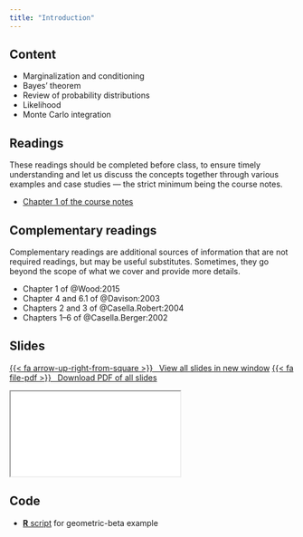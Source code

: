 ```yaml
---
title: "Introduction"
---
```


## Content

- Marginalization and conditioning
- Bayes' theorem
- Review of probability distributions
- Likelihood
- Monte Carlo integration




## Readings

:::{.callout-warning}
These readings should be completed before class, to ensure timely understanding and let us discuss the concepts together through various examples and case studies --- the strict minimum being the course notes.
:::

- [Chapter 1 of the course notes](https://lbelzile.github.io/MATH80601A/introduction.html)


## Complementary readings

:::{.callout-warning}
Complementary readings are additional sources of information that are not required readings, but may be useful substitutes. Sometimes, they go beyond the scope of what we cover and provide more details.
:::

- Chapter 1 of @Wood:2015
- Chapter 4 and 6.1 of @Davison:2003
- Chapters 2 and 3 of @Casella.Robert:2004
- Chapters 1--6 of @Casella.Berger:2002

## Slides


<p class="text-center"><a class="btn btn-success btn-lg" target="_blank" href="../slides/bayesmod-slides1.html">{{< fa arrow-up-right-from-square >}} &ensp;View all slides in new window</a> <a class="btn btn-success btn-lg" target="_blank" href="../slides/bayesmod-slides1.pdf" role="button">{{< fa file-pdf >}} &ensp;Download PDF of all slides</a></p>

<div class="ratio ratio-16x9">
<iframe class="slide-deck" src="../slides/bayesmod-slides1.html"></iframe>
</div>


## Code


- [**R** script](/files/code/01-forwardsampling.R) for geometric-beta example
